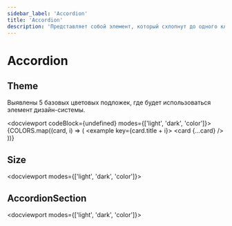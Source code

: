 ```yaml
---
sidebar_label: 'Accordion'
title: 'Accordion'
description: 'Представляет собой элемент, который схлопнут до одного кликабелного пункта'
---
```





<headermeta
  title='Accordion'
  description='Представляет собой элемент, который схлопнут/скрыт до одного кликабелного пункта. Элемент может быть раскрыт, чтобы показать содержание.'
  copywriter='@astakhov'
  copywriterLink='https://mm.pcbltools.ru/slack-export/messages/@astakhov'
  designer='@eustinov'
  designerLink='https://mm.pcbltools.ru/slack-export/messages/@eustinov'
  developer='@kaarturov'
  developerLink='https://mm.pcbltools.ru/slack-export/messages/@kaarturov'
  versions={[pkg.version]}
  actualVersion={pkg.version}
  bitbucketLink='https://google.com'
  figmaLink='https://google.com'
  jiraLink='https://google.com'
/>

# Accordion

<versionselector versionPages={[]}>
<crutch />

## Theme

<textcolumns>
  <span>
    <p>Выявлены 5 базовых цветовых подложек, где будет использоваться элемент дизайн-системы.</p>
  </span>
</textcolumns>

<docviewport codeBlock={undefined} modes={['light', 'dark', 'color']}>
  <examples>
    {COLORS.map((card, i) => (
      <example key={card.title + i}>
        <card {...card} />
      </example>
    ))}
  </examples>
</docviewport>

<divider />

## Size

<docviewport modes={['light', 'dark', 'color']}>
  <examples>
    <example exampleCodeJSX={accordionWrappedCode}>
      <card title='S'>
        <AccordionWrapped title='Basic accordion S' />
      </card>
    </example>
    <example exampleCodeJSX={accordionWrappedCode}>
      <card title='XS'>
        <AccordionWrapped title='Basic accordion XS' size='xs' />
      </card>
    </example>
  </examples>
</docviewport>

<divider />

## AccordionSection

<docviewport modes={['light', 'dark', 'color']}>
  <examples>
    <example exampleCodeJSX={accordionWrappedCode}>
      <card title='AccordionSection'>
        <AccordionSection title='Заголовок' />
      </card>
    </example>
  </examples>
</docviewport>

</versionselector>

